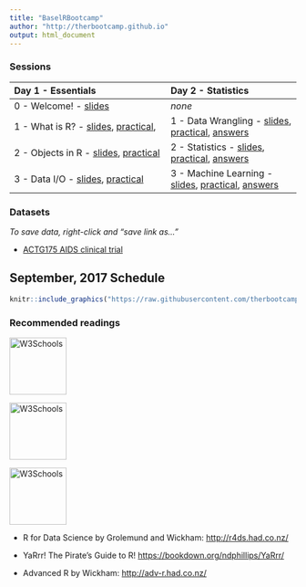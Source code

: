 ```yaml
---
title: "BaselRBootcamp"
author: "http://therbootcamp.github.io"
output: html_document
---
```


### Sessions


| Day 1 - Essentials | Day 2 - Statistics |
|:------------------------------------------------------|:---------------------------------------------|
| 0 - Welcome! - [slides](D1S0_Intro/Intro.html) | *none* |
| 1 - What is R? - [slides](D1S1_WhatIsR/what_is_R.html), [practical](practical_what_is_R.html), | 1 - Data Wrangling - [slides](D2S1_Wrangling/wrangling_lecture.html), [practical](wrangling_practical.html), [answers](wrangling_practical_answers.html)|
|  2 - Objects in R - [slides](D1S2_Objects/Working_with_objects.html), [practical](practical_objects.html) | 2 - Statistics - [slides](D2S2_Statistics/statistics_lecture.html), [practical](statistics_practical.html), [answers](statistics_practical_answers.html)|
|     3 - Data I/O - [slides](D1S3_dataio/Data_IO.html), [practical](practical_readin.html)|3 - Machine Learning - [slides](D2S3_MachineLearning/machinelearning_lecture.html), [practical](machinelearning_practical.html), [answers](machinelearning_practical_answers.html) |


### Datasets

*To save data, right-click and "save link as..."*

- [ACTG175 AIDS clinical trial](https://raw.githubusercontent.com/therbootcamp/BaselRBootcamp2017/master/data/ACTG175.csv)


## September, 2017 Schedule

```r
knitr::include_graphics("https://raw.githubusercontent.com/therbootcamp/therbootcamp.github.io/master/assets/img/schedule_Sep2017.png")
```


### Recommended readings


 <a href="http://r4ds.had.co.nz/">
<img border="0" alt="W3Schools" src="http://r4ds.had.co.nz/cover.png" width="100" height="100">
</a>


<a href="https://bookdown.org/ndphillips/YaRrr/">
<img border="0" alt="W3Schools" src="https://bookdown.org/ndphillips/YaRrr/images/YaRrr_Cover.jpg" width="100" height="100">
</a>

<a href="http://adv-r.had.co.nz/">
<img border="0" alt="W3Schools" src="https://images.tandf.co.uk/common/jackets/amazon/978146658/9781466586963.jpg" width="100" height="100">
</a>


- R for Data Science by Grolemund and Wickham: [http://r4ds.had.co.nz/](http://r4ds.had.co.nz/) 

- YaRrr! The Pirate's Guide to R! [https://bookdown.org/ndphillips/YaRrr/](https://bookdown.org/ndphillips/YaRrr/)

- Advanced R by Wickham: [http://adv-r.had.co.nz/](http://adv-r.had.co.nz/) 

